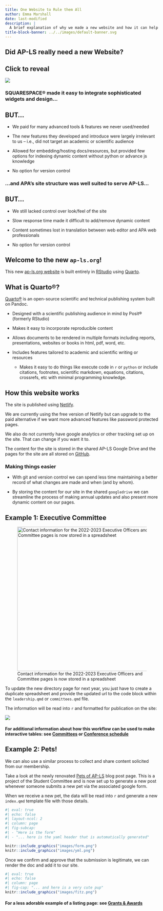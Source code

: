 ```yaml
---
title: One Website to Rule them All
author: Emma Marshall
date: last-modified
description: |
  A brief explanation of why we made a new website and how it can help AP-LS provide more dynamic content to its membership. 
title-block-banner: ../../images/default-banner.svg
---
```


## Did AP-LS really need a new Website?

::: {.callout-note collapse="true"}
## Click to reveal

<div>

![](images/uh-yeah.gif){fig-alt="Person saying Uh, yeah" fig-align="center"}

</div>
:::

::: vspace
:::


::: grid
::: {.g-col-12 .g-col-md-6}
### SQUARESPACE® made it easy to integrate sophisticated widgets and design...

::: {.callout-caution collapse="true"}
## BUT...

-   We paid for many advanced tools & features we never used/needed

-   The new features they developed and introduce were largely irrelevant to us -- i.e., did not target an academic or scientific audience

-   Allowed for embedding/hosting docs/resources, but provided few options for indexing dynamic content without python or advance js knowledge

-   No option for version control
:::
:::

::: {.g-col-12 .g-col-md-6}
::: vspace2
:::

::: vspace2
:::

### ...and APA's site structure was well suited to serve AP-LS...

::: {.callout-caution collapse="true"}
## BUT...

-   We still lacked control over look/feel of the site

-   Slow response time made it difficult to add/remove dynamic content

-   Content sometimes lost in translation between web editor and APA web professionals

-   No option for version control
:::
:::
:::

## Welcome to the new `ap-ls.org`!

This new [ap-ls.org website](https://ap-ls.netlify.app/) is built entirely in [RStudio](https://www.rstudio.com/) using [Quarto](https://quarto.org).

::: {.callout-note collapse="true"}
## What is Quarto®?

[Quarto®](https://quarto.org) is an open-source scientific and technical publishing system built on Pandoc.

-   Designed with a scientific publishing audience in mind by Posit® (formerly RStudio)

-   Makes it easy to incorporate reproducible content

-   Allows documents to be rendered in multiple formats including reports, presentations, websites or books in html, pdf, word, etc.

-   Includes features tailored to academic and scientific writing or resources

    -   Makes it easy to do things like execute code in `r` or `python` or include citations, footnotes, scientific markdown, equations, citations, crossrefs, etc with minimal programming knowledge.
:::

## How this website works

The site is published using [Netlify](https://www.netlify.com/).

We are currently using the free version of Netlify but can upgrade to the paid alternative if we want more advanced features like password protected pages.

::: column-margin
We also do not currently have google analytics or other tracking set up on the site. That can change if you want it to.
:::

The content for the site is stored in the shared AP-LS Google Drive and the pages for the site are all stored on [GitHub](https://github.com).

### Making things easier

-   With git and version control we can spend less time maintaining a better record of what changes are made and when (and by whom).

-   By storing the content for our site in the shared `googledrive` we can streamline the process of making annual updates and also present more dynamic content on our pages.

::: {.panel-tabset .box-shadow}

## Example 1: Executive Committee

![Contact information for the 2022-2023 Executive Officers and Committee pages is now stored in a spreadsheet](images/leadership.png){fig-alt="Image of a spreadsheet will contact information" fig-align="center" width="472"}

To update the new directory page for next year, you just have to create a duplicate spreadsheet and provide the updated url to the code block within the `leadership.qmd` or `committees.qmd` file.

The information will be read into `r` and formatted for publication on the site:

![](images/listing.png){fig-align="center"}

#### For additional information about how this workflow can be used to make interactive tables: see [Committees](../../about/committees.html) or [Conference schedule](../../conferences/schedule.html)


## Example 2: Pets!

We can also use a similar process to collect and share content solicited from our membership.

Take a look at the newly renovated [Pets of AP-LS](../pets/index.html) blog post page. This is a project of the Student Committee and is now set up to generate a new post whenever someone submits a new pet via the associated google form.

When we receive a new pet, the data will be read into `r` and generate a new `index.qmd` template file with those details.

```r
#| eval: true
#| echo: false
#| layout-ncol: 2
#| column: page
#| fig-subcap: 
#| - "Here is the form"
#| - "... here is the yaml header that is automatically generated"

knitr::include_graphics("images/form.png")
knitr::include_graphics("images/yml.png")
```

Once we confirm and approve that the submission is legitimate, we can render the doc and add it to our site.

```r
#| eval: true
#| echo: false
#| column: page
#| fig-cap: "... and here is a very cute pup"
knitr::include_graphics("images/fitz.png")
```

#### For a less adorable example of a listing page: see [Grants & Awards](../../awards/index.html)

:::
